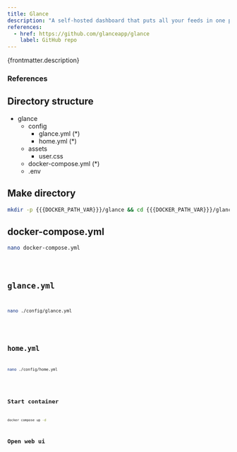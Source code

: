 ```yaml
---
title: Glance
description: "A self-hosted dashboard that puts all your feeds in one place."
references:
  - href: https://github.com/glanceapp/glance
    label: GitHub repo
---
```



<p>{frontmatter.description}</p>

### References

<ReferenceLinks references={frontmatter.references} />

## Directory structure

<FileTree>

- glance
  - config
    - glance.yml (\*)
    - home.yml (\*)
  - assets
    - user.css
  - docker-compose.yml (\*)
  - .env

</FileTree>

## Make directory

```sh
mkdir -p {{{DOCKER_PATH_VAR}}}/glance && cd {{{DOCKER_PATH_VAR}}}/glance
```

## docker-compose.yml

```sh
nano docker-compose.yml
```

<Code lang="yml" title="docker-compose.yml" code={composeYml} />

## glance.yml

```sh
nano ./config/glance.yml
```

<Code lang="yml" title="./config/glance.yml" code={glanceYml} />

## home.yml

```sh
nano ./config/home.yml
```

<Code lang="yml" title="./config/home.yml" code={homeYml} />

## Start container

```sh
docker compose up -d
```

## Open web ui

<OpenWebUI port="8080" />
